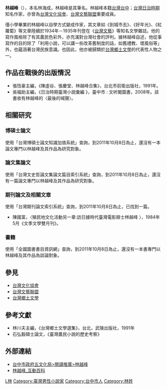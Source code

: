 '''林越峰'''（{{bd|1909年||？|}}），本名林海成，林越峰是其筆名。林越峰本籍[[台灣|台灣]][[台中|台中]]；[[台灣日治時期|台灣日治時期]]知名作家，亦曾為[[台灣文化協會|台灣文化協會]]、[[台灣文藝聯盟|台灣文藝聯盟]]重要成員。

僅小學畢業的林越峰以自學方式變成作家，其文章如《到城市去》、《好年光》、《紅蘿蔔》等文章陸續於1934年－1935年刊登在《[[台灣文藝|台灣文藝]]》等知名文學雜誌。他的寫作風格除了有其農民色彩外，亦充滿對台灣社會的評判。據林越峰自述，他從事寫作的目的除了「利用小說，可以講一些改革舊制度的話，如舊禮教、壞風俗等」外，也蘊涵著台灣民族意識。也因此，他亦被歸類於[[台灣鄉土文學|台灣鄉土文學]]的代表性人物之一。

==作品在戰後的出版情況==
*張恆豪主編，《陳虛谷、張慶堂、林越峰合集》，台北市前衛出版社，1991年。
*吳福助主編，《日治時期臺灣小說彙編 》，臺中市 : 文听閣圖書，2008年。該書收有林越峰的〈最後的喊聲〉。
==相關研究==
===博碩士論文===
使用「台灣博碩士論文知識加值系統」查詢，到2011年10月8日為止，還沒有一本論文專門以林越峰及其作品為研究對象。
===論文集論文===
使用「台灣文史哲論文集論文篇目索引系統」查詢，到2011年10月8日為止，還沒有一篇論文專門以林越峰及其作品為研究對象。
===期刊論文及相關文章===
使用「台灣期刊論文索引系統」查詢，到2011年10月8日為止，已找到一篇。
*陳國富，〈殖民地文化活動另一章:訪日據時代臺灣電影辯士林越峰 〉，1984年5月《文季文學雙月刊》。
===書籍===
使用「全國圖書書目資訊網」查詢，到2011年10月8日為止，還沒有一本書專門以林越峰及其作品為談論對象。

== 參見 ==
*[[台灣文化協會|台灣文化協會]]
*[[台灣文藝聯盟|台灣文藝聯盟]]
*[[台灣鄉土文學|台灣鄉土文學]]

== 參考文獻 ==
*林川夫主編，《台灣鄉土文學選集》，台北，武陵出版社，1991年
*石弘毅碩士論文，《臺灣農民小說的歷史考察》

== 外部連結 ==
* [http://www.culture.taichung.gov.tw/WritersIntroductionContent.aspx?id=859&key1=&forewordTypeID=0 台中市政府五文化局>閱讀推廣>林越峰] {{Wayback|url=http://www.culture.taichung.gov.tw/WritersIntroductionContent.aspx?id=859&key1=&forewordTypeID=0 |date=20200806074550 }}
* [http://www.baike.com/wiki/%E6%9E%97%E8%B6%8A%E5%B3%B0 林越峰_互動百科] {{Wayback|url=http://www.baike.com/wiki/%E6%9E%97%E8%B6%8A%E5%B3%B0 |date=20210309130859 }}

[[Category:臺灣日治時期小說家|L林]]
[[Category:臺灣男性小說家|Category:臺灣男性小說家]]
[[Category:台中市人|Category:台中市人]]
[[Category:林姓|Category:林姓]]